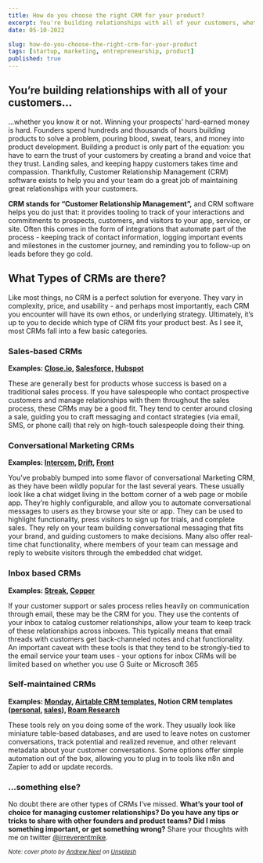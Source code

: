 ```yaml
---
title: How do you choose the right CRM for your product?
excerpt: You're building relationships with all of your customers, whether you know it or not. Setting up the right CRM for your product can help make those relationships stronger.
date: 05-10-2022

slug: how-do-you-choose-the-right-crm-for-your-product
tags: [startup, marketing, entrepreneurship, product]
published: true
---
```


## You’re building relationships with all of your customers…

…whether you know it or not. Winning your prospects’ hard-earned money is hard. Founders spend hundreds and thousands of hours building products to solve a problem, pouring blood, sweat, tears, and money into product development. Building a product is only part of the equation: you have to earn the trust of your customers by creating a brand and voice that they trust. Landing sales, and keeping happy customers takes time and compassion. Thankfully, Customer Relationship Management (CRM) software exists to help you and your team do a great job of maintaining great relationships with your customers.

**CRM stands for “Customer Relationship Management”,** and CRM software helps you do just that: it provides tooling to track of your interactions and commitments to prospects, customers, and visitors to your app, service, or site. Often this comes in the form of integrations that automate part of the process - keeping track of contact information, logging important events and milestones in the customer journey, and reminding you to follow-up on leads before they go cold.

## What Types of CRMs are there?

Like most things, no CRM is a perfect solution for everyone. They vary in complexity, price, and usability - and perhaps most importantly, each CRM you encounter will have its own ethos, or underlying strategy. Ultimately, it’s up to you to decide which type of CRM fits your product best. As I see it, most CRMs fall into a few basic categories.

### Sales-based CRMs

**Examples: [Close.io](https://close.io), [Salesforce](https://salesforce.com), [Hubspot](https://hubspot.com)**

These are generally best for products whose success is based on a traditional sales process. If you have salespeople who contact prospective customers and manage relationships with them throughout the sales process, these CRMs may be a good fit. They tend to center around closing a sale, guiding you to craft messaging and contact strategies (via email, SMS, or phone call) that rely on high-touch salespeople doing their thing.

### Conversational Marketing CRMs

**Examples: [Intercom](https://intercom.com), [Drift](https://drift.com), [Front](https://front.com)**

You’ve probably bumped into some flavor of conversational Marketing CRM, as they have been wildly popular for the last several years. These usually look like a chat widget living in the bottom corner of a web page or mobile app. They’re highly configurable, and allow you to automate conversational messages to users as they browse your site or app. They can be used to highlight functionality, press visitors to sign up for trials, and complete sales. They rely on your team building conversational messaging that fits your brand, and guiding customers to make decisions. Many also offer real-time chat functionality, where members of your team can message and reply to website visitors through the embedded chat widget.

### Inbox based CRMs

**Examples: [Streak](https://www.streak.com/), [Copper](https://copper.com)**

If your customer support or sales process relies heavily on communication through email, these may be the CRM for you. They use the contents of your inbox to catalog customer relationships, allow your team to keep track of these relationships across inboxes. This typically means that email threads with customers get back-channeled notes and chat functionality. An important caveat with these tools is that they tend to be strongly-tied to the email service your team uses - your options for inbox CRMs will be limited based on whether you use G Suite or Microsoft 365

### Self-maintained CRMs

**Examples: [Monday](https://monday.com), [Airtable CRM templates](https://www.streak.com/), Notion CRM templates ([personal](https://www.notion.so/templates/personal-crm), [sales](https://www.notion.so/templates/sales-crm)), [Roam Research](https://roambrain.com/personal-crm/)**

These tools rely on you doing some of the work. They usually look like miniature table-based databases, and are used to leave notes on customer conversations, track potential and realized revenue, and other relevant metadata about your customer conversations. Some options offer simple automation out of the box, allowing you to plug in to tools like n8n and Zapier to add or update records.

### …something else?

No doubt there are other types of CRMs I’ve missed. **What’s your tool of choice for managing customer relationships? Do you have any tips or tricks to share with other founders and product teams? Did I miss something important, or get something wrong?** Share your thoughts with me on twitter [@irreverentmike](https://twitter.com/irreverentmike).

<small>

_Note: cover photo by [Andrew Neel](https://unsplash.com/@andrewtneel?utm_source=unsplash&utm_medium=referral&utm_content=creditCopyText) on [Unsplash](https://unsplash.com)_

</small>
